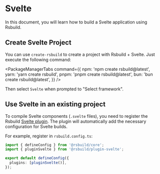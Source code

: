 # Svelte

In this document, you will learn how to build a Svelte application using Rsbuild.

## Create Svelte Project

You can use `create-rsbuild` to create a project with Rsbuild + Svelte. Just execute the following command:


<PackageManagerTabs
  command={{
    npm: 'npm create rsbuild@latest',
    yarn: 'yarn create rsbuild',
    pnpm: 'pnpm create rsbuild@latest',
    bun: 'bun create rsbuild@latest',
  }}
/>

Then select `Svelte` when prompted to "Select framework".

## Use Svelte in an existing project

To compile Svelte components (`.svelte` files), you need to register the Rsbuild [Svelte plugin](/plugins/list/plugin-svelte). The plugin will automatically add the necessary configuration for Svelte builds.

For example, register in `rsbuild.config.ts`:

```ts title="rsbuild.config.ts"
import { defineConfig } from '@rsbuild/core';
import { pluginSvelte } from '@rsbuild/plugin-svelte';

export default defineConfig({
  plugins: [pluginSvelte()],
});
```


<DeployApp />
